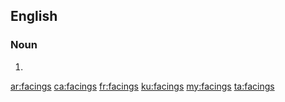 ==English==

===Noun===
{{head|en|noun plural form}}

# {{plural of|facing|lang=en}}

[[ar:facings]]
[[ca:facings]]
[[fr:facings]]
[[ku:facings]]
[[my:facings]]
[[ta:facings]]